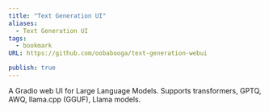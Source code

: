 ```yaml
---
title: "Text Generation UI"
aliases:
  - Text Generation UI
tags:
  - bookmark
URL: https://github.com/oobabooga/text-generation-webui

publish: true
---
```




A Gradio web UI for Large Language Models. Supports transformers, GPTQ, AWQ, llama.cpp (GGUF), Llama models.
